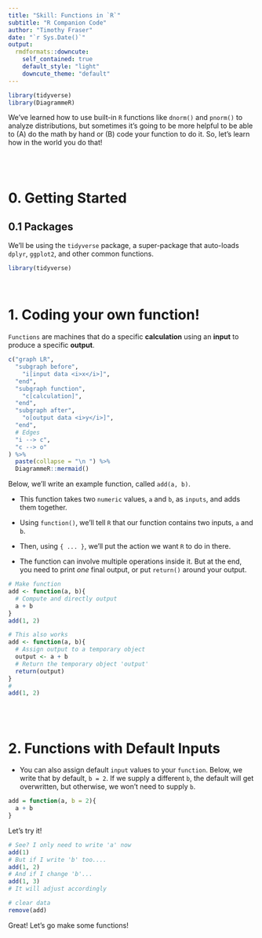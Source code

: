 ```yaml
---
title: "Skill: Functions in `R`"
subtitle: "R Companion Code"
author: "Timothy Fraser"
date: "`r Sys.Date()`"
output:
  rmdformats::downcute:
    self_contained: true
    default_style: "light"
    downcute_theme: "default"
---
```


```r
library(tidyverse)
library(DiagrammeR)
```

We've learned how to use built-in `R` functions like `dnorm()` and `pnorm()` to analyze distributions, but sometimes it's going to be more helpful to be able to (A) do the math by hand or (B) code your function to do it. So, let's learn how in the world you do that!

<br>
<br>

# 0. Getting Started

## 0.1 Packages

We'll be using the `tidyverse` package, a super-package that auto-loads `dplyr`, `ggplot2`, and other common functions.

```r
library(tidyverse)
```

<br>

# 1. Coding your own function!

`Functions` are machines that do a specific **calculation** using an **input** to produce a specific **output**.

```r
c("graph LR",
  "subgraph before",
    "i[input data <i>x</i>]",
  "end",
  "subgraph function",
    "c[calculation]",
  "end",
  "subgraph after",
    "o[output data <i>y</i>]",
  "end",
  # Edges
  "i --> c",
  "c --> o"
) %>%
  paste(collapse = "\n ") %>%
  DiagrammeR::mermaid()
```

Below, we'll write an example function, called `add(a, b)`. 

- This function takes two `numeric` values, `a` and `b`, as `inputs`, and adds them together. 

- Using `function()`, we'll tell `R` that our function contains two inputs, `a` and `b`. 

- Then, using `{ ... }`, we'll put the action we want `R` to do in there. 

- The function can involve multiple operations inside it. But at the end, you need to print *one* final output, or put `return()` around your output.

```r
# Make function
add <- function(a, b){
  # Compute and directly output
  a + b 
}
add(1, 2)
```

```r
# This also works
add <- function(a, b){
  # Assign output to a temporary object
  output <- a + b
  # Return the temporary object 'output'
  return(output)
}
# 
add(1, 2)
```

<br>
<br>

# 2. Functions with Default Inputs

- You can also assign default `input` values to your `function`. Below, we write that by default, `b = 2`. If we supply a different `b`, the default will get overwritten, but otherwise, we won't need to supply `b`.

```r
add = function(a, b = 2){
  a + b
}
```

Let's try it!

```r
# See? I only need to write 'a' now 
add(1)
# But if I write 'b' too....
add(1, 2)
# And if I change 'b'...
add(1, 3)
# It will adjust accordingly
```

```r
# clear data
remove(add)
```

Great! Let's go make some functions!
